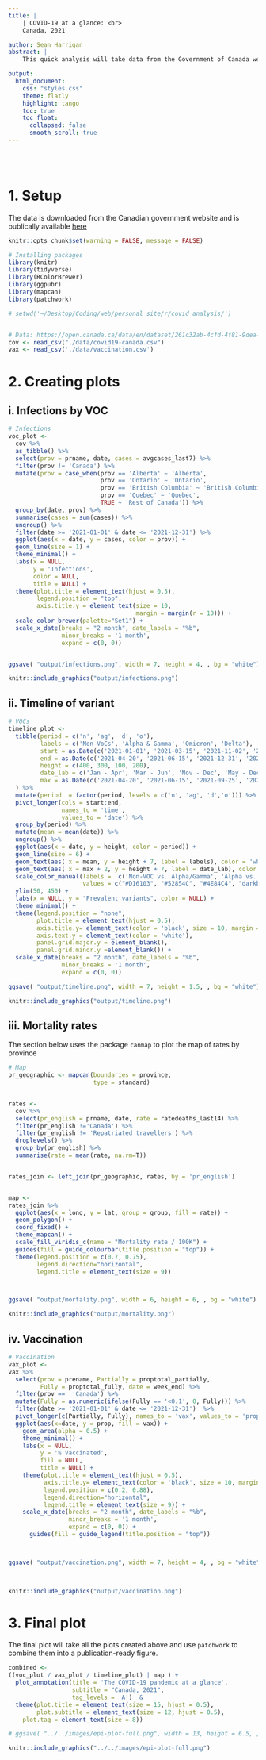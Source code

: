```yaml
---
title: |
    | COVID-19 at a glance: <br>
    Canada, 2021

author: Sean Harrigan
abstract: |
    This quick analysis will take data from the Government of Canada website to provide a descriptive figure of the COVID-19 pandemic in Canada in 2021. The figure will present infecctions over time, mortality rates, vaccination and key variants ofer the year stratified by province. 

output:
  html_document:
    css: "styles.css"
    theme: flatly
    highlight: tango
    toc: true
    toc_float:
      collapsed: false
      smooth_scroll: true
---
```

<br>
<br>

# 1. Setup
The data is downloaded from the Canadian government website and is publically available [here](https://open.canada.ca/data/en/dataset/261c32ab-4cfd-4f81-9dea-7b64065690dc) 
```r
knitr::opts_chunk$set(warning = FALSE, message = FALSE)

# Installing packages
library(knitr)
library(tidyverse)
library(RColorBrewer)
library(ggpubr)
library(mapcan)
library(patchwork)

# setwd('~/Desktop/Coding/web/personal_site/r/covid_analysis/')


# Data: https://open.canada.ca/data/en/dataset/261c32ab-4cfd-4f81-9dea-7b64065690dc
cov <- read_csv("./data/covid19-canada.csv")
vax <- read_csv('./data/vaccination.csv')

```

# 2. Creating plots

## i. Infections by VOC
```r

# Infections
voc_plot <-
  cov %>%  
  as_tibble() %>% 
  select(prov = prname, date, cases = avgcases_last7) %>% 
  filter(prov != 'Canada') %>% 
  mutate(prov = case_when(prov == 'Alberta' ~ 'Alberta', 
                          prov == 'Ontario' ~ 'Ontario', 
                          prov == 'British Columbia' ~ 'British Columbia', 
                          prov == 'Quebec' ~ 'Quebec', 
                          TRUE ~ 'Rest of Canada')) %>% 
  group_by(date, prov) %>% 
  summarise(cases = sum(cases)) %>% 
  ungroup() %>% 
  filter(date >= '2021-01-01' & date <= '2021-12-31') %>% 
  ggplot(aes(x = date, y = cases, color = prov)) + 
  geom_line(size = 1) + 
  theme_minimal() + 
  labs(x = NULL, 
       y = 'Infections',
       color = NULL,
       title = NULL) + 
  theme(plot.title = element_text(hjust = 0.5),
        legend.position = "top", 
        axis.title.y = element_text(size = 10, 
                                    margin = margin(r = 10))) + 
  scale_color_brewer(palette="Set1") + 
  scale_x_date(breaks = "2 month", date_labels = "%b",
               minor_breaks = '1 month',
               expand = c(0, 0))


ggsave( "output/infections.png", width = 7, height = 4, , bg = "white")

```
```r
knitr::include_graphics("output/infections.png") 
```


## ii. Timeline of variant
```r

# VOCs
timeline_plot <-
  tibble(period = c('n', 'ag', 'd', 'o'), 
         labels = c('Non-VoCs', 'Alpha & Gamma', 'Omicron', 'Delta'),
         start = as.Date(c('2021-01-01', '2021-03-15', '2021-11-02', '2021-05-01')),
         end = as.Date(c('2021-04-20', '2021-06-15', '2021-12-31', '2021-12-15')),
         height = c(400, 300, 100, 200),
         date_lab = c('Jan - Apr', 'Mar - Jun', 'Nov - Dec', 'May - Dec'),
         max = as.Date(c('2021-04-20', '2021-06-15', '2021-09-25', '2021-03-20'))
  ) %>% 
  mutate(period  = factor(period, levels = c('n', 'ag', 'd','o'))) %>%  
  pivot_longer(cols = start:end, 
               names_to = 'time', 
               values_to = 'date') %>% 
  group_by(period) %>% 
  mutate(mean = mean(date)) %>% 
  ungroup() %>% 
  ggplot(aes(x = date, y = height, color = period)) + 
  geom_line(size = 6) + 
  geom_text(aes( x = mean, y = height + 7, label = labels), color = 'white', size = 3) + 
  geom_text(aes( x = max + 2, y = height + 7, label = date_lab), color = 'darkgrey', size = 3, hjust = 0) + 
  scale_color_manual(labels =  c('Non-VOC vs. Alpha/Gamma', 'Alpha vs. Gamma', 'Delta vs. Omicron'),
                     values = c("#D16103", "#52854C", "#4E84C4", "darkblue")) +
  ylim(50, 450) + 
  labs(x = NULL, y = "Prevalent variants", color = NULL) + 
  theme_minimal() + 
  theme(legend.position = "none", 
        plot.title = element_text(hjust = 0.5),
        axis.title.y= element_text(color = 'black', size = 10, margin = margin(r  = 10)),
        axis.text.y = element_text(color = 'white'),
        panel.grid.major.y = element_blank(),
        panel.grid.minor.y =element_blank()) +
  scale_x_date(breaks = "2 month", date_labels = "%b",
               minor_breaks = '1 month',
               expand = c(0, 0))

ggsave( "output/timeline.png", width = 7, height = 1.5, , bg = "white")

```

```r
knitr::include_graphics("output/timeline.png") 
```

## iii. Mortality rates
The section below uses the package `canmap` to plot the map of rates by province
```r
# Map
pr_geographic <- mapcan(boundaries = province,
                        type = standard)


rates <-
  cov %>% 
  select(pr_english = prname, date, rate = ratedeaths_last14) %>% 
  filter(pr_english !='Canada') %>% 
  filter(pr_english != 'Repatriated travellers') %>% 
  droplevels() %>% 
  group_by(pr_english) %>% 
  summarise(rate = mean(rate, na.rm=T)) 


rates_join <- left_join(pr_geographic, rates, by = 'pr_english')


map <-
rates_join %>%
  ggplot(aes(x = long, y = lat, group = group, fill = rate)) +
  geom_polygon() +
  coord_fixed() +
  theme_mapcan() + 
  scale_fill_viridis_c(name = "Mortality rate / 100K") +
  guides(fill = guide_colourbar(title.position = "top")) + 
  theme(legend.position = c(0.7, 0.75),
        legend.direction="horizontal",
        legend.title = element_text(size = 9))



ggsave( "output/mortality.png", width = 6, height = 6, , bg = "white")

```

```r
knitr::include_graphics("output/mortality.png") 
```


## iv. Vaccination
```r
# Vaccination
vax_plot <- 
vax %>% 
  select(prov = prename, Partially = proptotal_partially, 
         Fully = proptotal_fully, date = week_end) %>% 
  filter(prov ==  'Canada') %>% 
  mutate(Fully = as.numeric(ifelse(Fully == '<0.1', 0, Fully))) %>% 
  filter(date >= '2021-01-01' & date <= '2021-12-31')  %>% 
  pivot_longer(c(Partially, Fully), names_to = 'vax', values_to = 'prop') %>% 
  ggplot(aes(x=date, y = prop, fill = vax)) +
    geom_area(alpha = 0.5) + 
    theme_minimal() + 
    labs(x = NULL, 
         y = '% Vaccinated',
         fill = NULL,
         title = NULL) + 
    theme(plot.title = element_text(hjust = 0.5),
          axis.title.y= element_text(color = 'black', size = 10, margin = margin(r  = 10)),
          legend.position = c(0.2, 0.88),
          legend.direction="horizontal",
          legend.title = element_text(size = 9)) +
    scale_x_date(breaks = "2 month", date_labels = "%b",
                 minor_breaks = '1 month',
                 expand = c(0, 0)) +
      guides(fill = guide_legend(title.position = "top")) 



ggsave( "output/vaccination.png", width = 7, height = 4, , bg = "white")

  
```

```r
knitr::include_graphics("output/vaccination.png") 
```

# 3. Final plot 
The final plot will take all the plots created above and use `patchwork` to combine them into a publication-ready figure. 
```r

combined <- 
((voc_plot / vax_plot / timeline_plot) | map ) + 
  plot_annotation(title = 'The COVID-19 pandemic at a glance', 
                  subtitle = "Canada, 2021", 
                  tag_levels = 'A')  & 
  theme(plot.title = element_text(size = 15, hjust = 0.5),
        plot.subtitle = element_text(size = 12, hjust = 0.5),
    plot.tag = element_text(size = 8))

# ggsave( "../../images/epi-plot-full.png", width = 13, height = 6.5, , bg = "white")

```

```r
knitr::include_graphics("../../images/epi-plot-full.png") 
```


